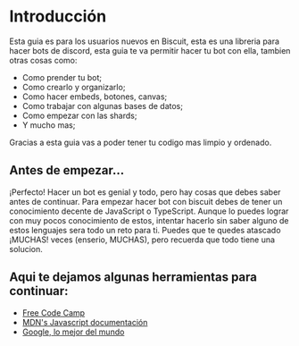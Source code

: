 # Introducción

Esta guia es para los usuarios nuevos en Biscuit, esta es una libreria para hacer bots de discord, esta guia te va permitir hacer tu bot con ella, tambien otras cosas como:

- Como prender tu bot;
- Como crearlo y organizarlo;
- Como hacer embeds, botones, canvas;
- Como trabajar con algunas bases de datos;
- Como empezar con las shards;
- Y mucho mas;

Gracias a esta guia vas a poder tener tu codigo mas limpio y ordenado.

## Antes de empezar...

¡Perfecto! Hacer un bot es genial y todo, pero hay cosas que debes saber antes de continuar. Para empezar hacer bot con biscuit debes de tener un conocimiento decente de JavaScript o TypeScript. Aunque lo puedes lograr con muy pocos conocimiento de estos, intentar hacerlo sin saber alguno de estos lenguajes sera todo un reto para ti. Puedes que te quedes atascado ¡MUCHAS! veces (enserio, MUCHAS), pero recuerda que todo tiene una solucion.

## Aqui te dejamos algunas herramientas para continuar:
- [Free Code Camp](https://www.freecodecamp.org/espanol/learn/javascript-algorithms-and-data-structures/)
- [MDN's Javascript documentación](https://developer.mozilla.org/en-US/docs/Web/JavaScript)
- [Google, lo mejor del mundo](https://google.com/)